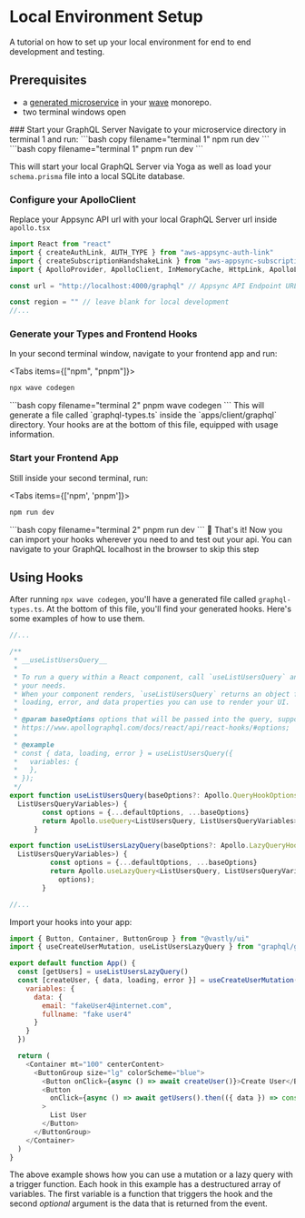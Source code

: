 
# Local Environment Setup

A tutorial on how to set up your local environment for end to end development and testing.

## Prerequisites

- a [generated microservice](/wave-cli/generate) in your
  [wave](/getting-started/setting-up-your-first-monorepo) monorepo.
- two terminal windows open

<Steps>
### Start your GraphQL Server
Navigate to your microservice directory in terminal 1 and run:
<Tabs items={['npm', 'pnpm']}>
  <Tab>
```bash copy filename="terminal 1"
npm run dev
```
  </Tab>
    <Tab>
    ```bash copy filename="terminal 1"
    pnpm run dev
    ```
  </Tab>
</Tabs>

This will start your local GraphQL Server via Yoga as well as load your `schema.prisma` file into a
local SQLite database.

### Configure your ApolloClient

Replace your Appsync API url with your local GraphQL Server url inside `apollo.tsx`

```js {6} filename="/apollo.tsx"
import React from "react"
import { createAuthLink, AUTH_TYPE } from "aws-appsync-auth-link"
import { createSubscriptionHandshakeLink } from "aws-appsync-subscription-link"
import { ApolloProvider, ApolloClient, InMemoryCache, HttpLink, ApolloLink } from "@apollo/client"

const url = "http://localhost:4000/graphql" // Appsync API Endpoint URL or Localhost

const region = "" // leave blank for local development
//...
```

### Generate your Types and Frontend Hooks

In your second terminal window, navigate to your frontend app and run:

<Tabs items={["npm", "pnpm"]}>
  <Tab>
  ```bash copy filename="terminal 2"
  npx wave codegen
  ```
  </Tab>
  <Tab>
  ```bash copy filename="terminal 2"
  pnpm wave codegen
  ```
  </Tab>
</Tabs>
This will generate a file called `graphql-types.ts` inside the `apps/client/graphql` directory. Your
hooks are at the bottom of this file, equipped with usage information.

### Start your Frontend App

Still inside your second terminal, run:

<Tabs items={['npm', 'pnpm']}>
  <Tab>
```bash copy filename="terminal 2"
npm run dev
```
  </Tab>
    <Tab>
    ```bash copy filename="terminal 2"
    pnpm run dev
    ```
  </Tab>
</Tabs>
🌟 That's it! Now you can import your hooks wherever you need to and test out your api.
<Callout>
You can navigate to your GraphQL localhost in the browser to skip this step
</Callout>
</Steps>

## Using Hooks

After running `npx wave codegen`, you'll have a generated file called `graphql-types.ts`. At the
bottom of this file, you'll find your generated hooks. Here's some examples of how to use them.

```js filename="graphql-types.ts"
//...

/**
 * __useListUsersQuery__
 *
 * To run a query within a React component, call `useListUsersQuery` and pass it any options that fit
 * your needs.
 * When your component renders, `useListUsersQuery` returns an object from Apollo Client that contains
 * loading, error, and data properties you can use to render your UI.
 *
 * @param baseOptions options that will be passed into the query, supported options are listed on:
 * https://www.apollographql.com/docs/react/api/react-hooks/#options;
 *
 * @example
 * const { data, loading, error } = useListUsersQuery({
 *   variables: {
 *   },
 * });
 */
export function useListUsersQuery(baseOptions?: Apollo.QueryHookOptions<ListUsersQuery,
  ListUsersQueryVariables>) {
        const options = {...defaultOptions, ...baseOptions}
        return Apollo.useQuery<ListUsersQuery, ListUsersQueryVariables>(ListUsersDocument, options);
      }

export function useListUsersLazyQuery(baseOptions?: Apollo.LazyQueryHookOptions<ListUsersQuery,
  ListUsersQueryVariables>) {
          const options = {...defaultOptions, ...baseOptions}
          return Apollo.useLazyQuery<ListUsersQuery, ListUsersQueryVariables>(ListUsersDocument,
            options);
        }

//...
```

Import your hooks into your app:

```js copy filename="index.tsx"
import { Button, Container, ButtonGroup } from "@vastly/ui"
import { useCreateUserMutation, useListUsersLazyQuery } from "graphql/graphql-types"

export default function App() {
  const [getUsers] = useListUsersLazyQuery()
  const [createUser, { data, loading, error }] = useCreateUserMutation({
    variables: {
      data: {
        email: "fakeUser4@internet.com",
        fullname: "fake user4"
      }
    }
  })

  return (
    <Container mt="100" centerContent>
      <ButtonGroup size="lg" colorScheme="blue">
        <Button onClick={async () => await createUser()}>Create User</Button>
        <Button
          onClick={async () => await getUsers().then(({ data }) => console.log("users: ", data))}
        >
          List User
        </Button>
      </ButtonGroup>
    </Container>
  )
}
```

The above example shows how you can use a mutation or a lazy query with a trigger function. Each
hook in this example has a destructured array of variables. The first variable is a function that
triggers the hook and the second <i>optional</i> argument is the data that is returned from the
event.
